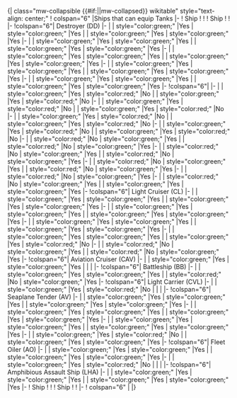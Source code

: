 <includeonly>{| class="mw-collapsible {{#if:{{{uncollapsed|}}}||mw-collapsed}} wikitable" style="text-align: center;"
! colspan="6" |Ships that can equip Tanks
|-
! Ship
! {{Equipment/Card|Daihatsu Landing Craft (Type 89 Medium Tank & Landing Force)|size=50px}}
! {{Equipment/Card|Special Type 2 Amphibious Tank|size=50px}}
! Ship
! {{Equipment/Card|Daihatsu Landing Craft (Type 89 Medium Tank & Landing Force)|size=50px}}
! {{Equipment/Card|Special Type 2 Amphibious Tank|size=50px}}
|-
!colspan="6"| Destroyer (DD)
|-
| {{Ship/Banner|Satsuki/Kai Ni|small=true}}
| style="color:green;" |Yes
| style="color:green;" |Yes
| {{Ship/Banner|Fumizuki/Kai Ni|small=true}}
| style="color:green;" |Yes
| style="color:green;" |Yes
|-
| {{Ship/Banner|Verniy/|small=true}}
| style="color:green;" |Yes
| style="color:green;" |Yes
| {{Ship/Banner|Umikaze/Kai Ni|small=true}}
| style="color:green;" |Yes
| style="color:green;" |Yes
|-
| {{ItemStack|item = {{Ship/Banner|Asashio/Kai Ni D|small=true}}|text = Kai Ni D}}
| style="color:green;" |Yes
| style="color:green;" |Yes
| {{Ship/Banner|Ooshio/Kai Ni|small=true}}
| style="color:green;" |Yes
| style="color:green;" |Yes
|-
| {{Ship/Banner|Michishio/Kai Ni|small=true}}
| style="color:green;" |Yes
| style="color:green;" |Yes
| {{Ship/Banner|Arashio/Kai Ni|small=true}}
| style="color:green;" |Yes
| style="color:green;" |Yes
|-
| {{Ship/Banner|Arare/Kai Ni|small=true}}
| style="color:green;" |Yes
| style="color:green;" |Yes
| {{Ship/Banner|Kasumi/Kai Ni|small=true}}
| style="color:green;" |Yes
| style="color:green;" |Yes
|-
!colspan="6"|
|-
| {{Ship/Banner|Mutsuki/Kai Ni|small=true}}
| style="color:green;" |Yes
| style="color:red;" |No
| {{Ship/Banner|Kisaragi/Kai Ni|small=true}}
| style="color:green;" |Yes
| style="color:red;" |No
|-
| {{Ship/Banner|Mikazuki/Kai|small=true}}
| style="color:green;" |Yes
| style="color:red;" |No
| {{Ship/Banner|Hatsushimo/Kai Ni|small=true}}
| style="color:green;" |Yes
| style="color:red;" |No
|-
| {{Ship/Banner|Ariake/Kai|small=true}}
| style="color:green;" |Yes
| style="color:red;" |No
| {{Ship/Banner|Kawakaze/Kai Ni|small=true}}
| style="color:green;" |Yes
| style="color:red;" |No
|-
| {{Ship/Banner|Murasame/Kai Ni|small=true}}
| style="color:green;" |Yes
| style="color:red;" |No
| {{Ship/Banner|Makigumo/Kai Ni|small=true}}
| style="color:green;" |Yes
| style="color:red;" |No
|-
| {{Ship/Banner|Shiratsuyu/Kai Ni|small=true}}
| style="color:red;" |No
| style="color:green;" |Yes
| {{Ship/Banner|Kuroshio/Kai Ni|small=true}}
| style="color:red;" |No
| style="color:green;" |Yes
|-
| {{Ship/Banner|Oyashio/Kai Ni|small=true}}
| style="color:red;" |No
| style="color:green;" |Yes
| {{Ship/Banner|Yukikaze/Kai Ni|small=true}}
| style="color:red;" |No
| style="color:green;" |Yes
|-
| {{Ship/Banner|Kazagumo/Kai Ni|small=true}}
| style="color:red;" |No
| style="color:green;" |Yes
| {{Ship/Banner|Okinami/Kai Ni|small=true}}
| style="color:red;" |No
| style="color:green;" |Yes
|-
| {{Ship/Banner|Asashimo/Kai Ni|small=true}}
| style="color:red;" |No
| style="color:green;" |Yes
|-
| {{ItemStack|item = {{Ship/Banner|Yamakaze/Kai Ni|small=true}}|text = Kai Ni}}
| style="color:red;" |No
| style="color:green;" |Yes
| {{ItemStack|item = {{Ship/Banner|Yamakaze/Kai Ni D|small=true}}|text = Kai Ni D}}
| style="color:green;" |Yes
| style="color:green;" |Yes
|-
!colspan="6"| Light Cruiser (CL)
|-
| {{Ship/Banner|Tatsuta/Kai Ni|small=true}}
| style="color:green;" |Yes
| style="color:green;" |Yes
| {{ItemStack|item = {{Ship/Banner|Kuma/Kai Ni D|small=true}}|text = Kai Ni D}}
| style="color:green;" |Yes
| style="color:green;" |Yes
|-
| {{Ship/Banner|Tama/Kai Ni|small=true}}
| style="color:green;" |Yes
| style="color:green;" |Yes
| {{Ship/Banner|Yura/Kai Ni|small=true}}
| style="color:green;" |Yes
| style="color:green;" |Yes
|-
| {{Ship/Banner|Kinu/Kai Ni|small=true}}
| style="color:green;" |Yes
| style="color:green;" |Yes
| {{Ship/Banner|Abukuma/Kai Ni|small=true}}
| style="color:green;" |Yes
| style="color:green;" |Yes
|-
| {{ItemStack|item = {{Ship/Banner|Yuubari/Kai Ni Toku|small=true}}|text = Kai Ni Toku}}
| style="color:green;" |Yes
| style="color:green;" |Yes
| {{Ship/Banner|Gotland/Andra|small=true}}
| style="color:green;" |Yes
| style="color:red;" |No
|-
| {{Ship/Banner|Noshiro/Kai Ni|small=true}}
| style="color:red;" |No
| style="color:green;" |Yes
| {{Ship/Banner|Yahagi/Kai Ni|small=true}}
| style="color:red;" |No
| style="color:green;" |Yes
|-
!colspan="6"| Aviation Cruiser (CAV)
|-
| {{ItemStack|item = {{Ship/Banner|Mogami/Kai Ni Toku|small=true}}|text = Kai Ni Toku}}
| style="color:green;" |Yes
| style="color:green;" |Yes
|
|
|
|-
!colspan="6"| Battleship (BB)
|-
| {{Ship/Banner|Nagato/Kai Ni|small=true}}
| style="color:green;" |Yes
| style="color:green;" |Yes
| {{Ship/Banner|Mutsu/Kai Ni|small=true}}
| style="color:red;" |No
| style="color:green;" |Yes
|-
!colspan="6"| Light Carrier (CVL)
|-
| {{Ship/Banner|Gambier Bay/Mk.II|small=true}}
| style="color:green;" |Yes
| style="color:red;" |No
|
|
|
|-
!colspan="6"| Seaplane Tender (AV)
|-
| {{Ship/Banner|Kamoi/Kai|small=true}}
| style="color:green;" |Yes
| style="color:green;" |Yes
| {{Ship/Banner|Chitose|small=true}}
| style="color:green;" |Yes
| style="color:green;" |Yes
|-
| {{Ship/Banner|Chiyoda|small=true}}
| style="color:green;" |Yes
| style="color:green;" |Yes
| {{Ship/Banner|Mizuho|small=true}}
| style="color:green;" |Yes
| style="color:green;" |Yes
|-
| {{Ship/Banner|Akitsushima/Kai|small=true}}
| style="color:green;" |Yes
| style="color:green;" |Yes
| {{Ship/Banner|Commandant Teste/Kai|small=true}}
| style="color:green;" |Yes
| style="color:green;" |Yes
|-
| {{Ship/Banner|Nisshin|small=true}}
| style="color:green;" |Yes
| style="color:red;" |No
| {{Ship/Banner|Nisshin/Kai|small=true}}
| style="color:green;" |Yes
| style="color:green;" |Yes
|-
!colspan="6"| Fleet Oiler (AO)
|-
| {{Ship/Banner|Kamoi/Kai Bo|small=true}}
| style="color:green;" |Yes
| style="color:green;" |Yes
| {{Ship/Banner|Hayasui/Kai|small=true}}
| style="color:green;" |Yes
| style="color:green;" |Yes
|-
| {{Ship/Banner|Souya (AGS)|small=true}}
| style="color:green;" |Yes
| style="color:red;" |No
|
|
|
|-
!colspan="6"| Amphibious Assault Ship (LHA)
|-
| {{Ship/Banner|Shinshuu Maru|small=true}}
| style="color:green;" |Yes
| style="color:green;" |Yes
| {{Ship/Banner|Akitsu Maru|small=true}}
| style="color:green;" |Yes
| style="color:green;" |Yes
|-
! Ship
! {{Equipment/Card|Daihatsu Landing Craft (Type 89 Medium Tank & Landing Force)|size=50px}}
! {{Equipment/Card|Special Type 2 Amphibious Tank|size=50px}}
! Ship
! {{Equipment/Card|Daihatsu Landing Craft (Type 89 Medium Tank & Landing Force)|size=50px}}
! {{Equipment/Card|Special Type 2 Amphibious Tank|size=50px}}
|-
! colspan="6" | {{edit|Template:Landing_Craft/Amphibious_Tank_Capable_Ships}}
|}</includeonly><noinclude>
{{Landing Craft/Amphibious Tank Capable Ships|uncollapsed=true}}
</noinclude>
